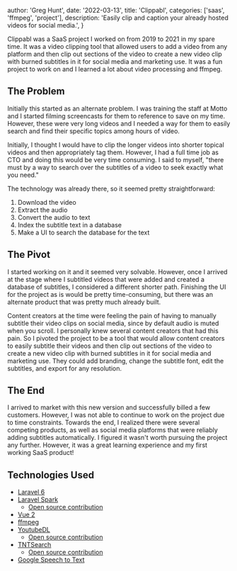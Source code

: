 
  author: 'Greg Hunt',
  date: '2022-03-13',
  title: 'Clippabl',
  categories: ['saas', 'ffmpeg', 'project'],
  description:
    'Easily clip and caption your already hosted videos for social media.',
}


Clippabl was a SaaS project I worked on from 2019 to 2021 in my spare time. It was a video clipping tool that allowed users to add a video from any platform and then clip out sections of the video to create a new video clip with burned subtitles in it for social media and marketing use. It was a fun project to work on and I learned a lot about video processing and ffmpeg.

## The Problem

Initially this started as an alternate problem. I was training the staff at Motto and I started filming screencasts for them to reference to save on my time. However, these were very long videos and I needed a way for them to easily search and find their specific topics among hours of video.

Initially, I thought I would have to clip the longer videos into shorter topical videos and then appropriately tag them. However, I had a full time job as CTO and doing this would be very time consuming. I said to myself, "there must by a way to search over the subtitles of a video to seek exactly what you need."

The technology was already there, so it seemed pretty straightforward:

1. Download the video
2. Extract the audio
3. Convert the audio to text
4. Index the subtitle text in a database
5. Make a UI to search the database for the text

## The Pivot

I started working on it and it seemed very solvable. However, once I arrived at the stage where I subtitled videos that were added and created a database of subtitles, I considered a different shorter path. Finishing the UI for the project as is would be pretty time-consuming, but there was an alternate product that was pretty much already built.

Content creators at the time were feeling the pain of having to manually subtitle their video clips on social media, since by default audio is muted when you scroll. I personally knew several content creators that had this pain. So I pivoted the project to be a tool that would allow content creators to easily subtitle their videos and then clip out sections of the video to create a new video clip with burned subtitles in it for social media and marketing use. They could add branding, change the subtitle font, edit the subtitles, and export for any resolution.

## The End

I arrived to market with this new version and successfully billed a few customers. However, I was not able to continue to work on the project due to time constraints. Towards the end, I realized there were several competing products, as well as social media platforms that were reliably adding subtitles automatically. I figured it wasn't worth pursuing the project any further. However, it was a great learning experience and my first working SaaS product!

## Technologies Used

- [Laravel 6](https://laravel.com/docs/6.x)
- [Laravel Spark](https://spark.laravel.com/)
  - [Open source contribution](https://github.com/keithbrink/affiliates-spark/pull/12)
- [Vue 2](https://v2.vuejs.org/)
- [ffmpeg](https://ffmpeg.org/)
- [YoutubeDL](https://github.com/ytdl-org/youtube-dl)
  - [Open source contribution](https://github.com/norkunas/youtube-dl-php/pull/114)
- [TNTSearch](https://github.com/teamtnt/tntsearch)
  - [Open source contribution](https://github.com/teamtnt/tntsearch/issues/198)
- [Google Speech to Text](https://cloud.google.com/speech-to-text)
